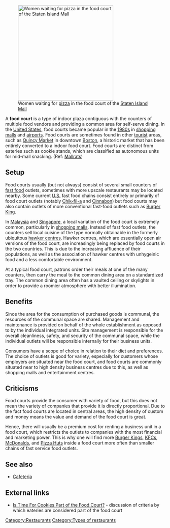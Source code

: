 [[Image:DSCN3770 simallfoodcourtpizzeriayoungwomen e.JPG|300px|right|thumb|Women waiting for [[pizza]] in the food court of the [[Staten Island Mall]]]]

A '''food court''' is a type of indoor plaza contiguous with the counters of multiple food vendors and providing a common area for self-serve dining. In the [[United States]], food courts became popular in the [[1980s]] in [[shopping mall]]s and [[airport]]s. Food courts are sometimes found in other [[tourism|tourist]] areas, such as [[Quincy Market]] in downtown [[Boston, Massachusetts|Boston]], a historic market that has been entirely converted to a indoor food court. Food courts are distinct from eateries such as cookie stands, which are classified as autonomous units for mid-mall snacking. (Ref: [[Mallrats]])


==Setup==

Food courts usually (but not always) consist of several small counters of [[fast food]] outlets, sometimes with more upscale restaurants may be located nearby.  Some current [[United States|U.S.]] fast food chains consist entirely or primarily of food court outlets (notably [[Chik-fil-a]] and [[Cinnabon]]) but food courts may also contain outlets of more conventional fast-food outlets such as [[Burger King]]. 

In [[Malaysia]] and [[Singapore]], a local variation of the food court is extremely common, particularly in [[shopping mall]]s. Instead of fast food outlets, the counters sell local cuisine of the type normally obtainable in the formerly ubiquitous [[hawker centre]]s. Hawker centres, which are essentially open air versions of the food court, are increasingly being replaced by food courts in the two countries. This is due to the increasing affluence of their populations, as well as the association of hawker centres with unhygeinic food and a less comfortable environment.

At a typical food court, patrons order their meals at one of the many counters, then carry the meal to the common dining area on a standardized tray. The common dining area often has a vaulted ceiling or skylights in order to provide a roomier atmosphere with better illumination.

==Benefits==

Since the area for the consumption of purchased goods is communal, the resources of the communal space are shared. Management and maintenance is provided on behalf of the whole establishment as opposed to by the individual integrated units. Site management is responsible for the overall cleanliness, safety, and security of the communal space, while the individual outlets will be responsible internally for their business units.

Consumers have a scope of choice in relation to their diet and preferences. The choice of outlets is good for variety, especially for customers whose employers are situated near the food court, and food courts are commonly situated near to high density business centres due to this, as well as shopping malls and entertainment centres.

==Criticisms==

Food courts provide the consumer with variety of food, but this does not mean the variety of companies that provide it is directly proportional. Due to the fact food courts are located in central areas, the high density of custom and money means the value and demand of the food court is great.

Hence, there will usually be a premium cost for renting a business unit in a food court, which restricts the outlets to companies with the most financial and marketing power. This is why one will find more [[Burger King]]s, [[KFC]]s, [[McDonalds]], and [[Pizza Hut]]s inside a food court more often than smaller chains of fast service food outlets.

==See also==
* [[Cafeteria]]

==External links==

* [http://www.framingbusiness.net/timeforcookies.htm Is Time For Cookies Part of the Food Court?] - discussion of criteria by which eateries are considered part of the food court

[[Category:Restaurants]]
[[Category:Types of restaurants]]